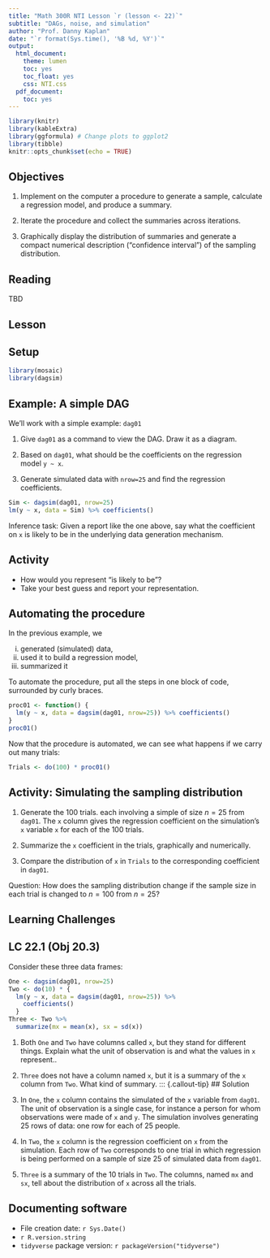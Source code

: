 ```yaml
---
title: "Math 300R NTI Lesson `r (lesson <- 22)`"
subtitle: "DAGs, noise, and simulation"
author: "Prof. Danny Kaplan"
date: "`r format(Sys.time(), '%B %d, %Y')`"
output:
  html_document:
    theme: lumen
    toc: yes
    toc_float: yes
    css: NTI.css
  pdf_document:
    toc: yes
---
```



```r
library(knitr)
library(kableExtra)
library(ggformula) # Change plots to ggplot2
library(tibble)
knitr::opts_chunk$set(echo = TRUE)
```

## Objectives

#. Implement on the computer a procedure to generate a sample, calculate a regression model, and produce a summary.

#. Iterate the procedure and collect the summaries across iterations.

#. Graphically display the distribution of summaries and generate a compact numerical description ("confidence interval") of the sampling distribution.



## Reading

TBD


## Lesson


::: {.callout-tip icon=false}
## Setup

```r
library(mosaic)
library(dagsim)
```
:::


:::: {.callout-note icon=false}
## Example: A simple DAG

We'll work with a simple example: `dag01`

1. Give `dag01` as a command to view the DAG. Draw it as a diagram.

2. Based on `dag01`, what should be the coefficients on the regression model `y ~ x`.

3. Generate simulated data with `nrow=25` and find the regression coefficients.

```r
Sim <- dagsim(dag01, nrow=25)
lm(y ~ x, data = Sim) %>% coefficients()
```

Inference task: Given a report like the one above, say what the coefficient on `x` is likely to be in the underlying data generation mechanism.

::: {.callout-important icon=false}
## Activity
- How would you represent "is likely to be"?
- Take your best guess and report your representation. 
:::
::::


::: {.callout-note icon=false}
## Automating the procedure

In the previous example, we 

i. generated (simulated) data, 
ii. used it to build a regression model, 
iii. summarized it

To automate the procedure, put all the steps in one block of code, surrounded by curly braces.

```r
proc01 <- function() {
  lm(y ~ x, data = dagsim(dag01, nrow=25)) %>% coefficients()
}
proc01()
```

Now that the procedure is automated, we can see what happens if we carry out many trials:

```r
Trials <- do(100) * proc01()
```

::: {.callout-important icon=false}
## Activity: Simulating the sampling distribution

1. Generate the 100 trials. each involving a simple of size $n=25$ from `dag01`. The `x` column gives the regression coefficient on the simulation's `x` variable `x` for each of the 100 trials.

2. Summarize the `x` coefficient in the trials, graphically and numerically.

3. Compare the distribution of `x` in `Trials` to the corresponding coefficient in `dag01`.
:::

Question: How does the sampling distribution change if the sample size in each trial is changed to $n=100$ from $n=25$?



## Learning Challenges

:::: {.callout-note icon=false}
## LC 22.1 (**Obj 20.3**)

Consider these three data frames:

```r
One <- dagsim(dag01, nrow=25)
Two <- do(10) * {
  lm(y ~ x, data = dagsim(dag01, nrow=25)) %>%
    coefficients()
  }
Three <- Two %>% 
  summarize(mx = mean(x), sx = sd(x))
```

1. Both `One` and `Two` have columns called `x`, but they stand for different things. Explain what the unit of observation is and what the values in `x` represent..
2. `Three` does not have a column named `x`, but it is a summary of the `x` column from `Two`. What kind of summary.
::: {.callout-tip}
## Solution

1. In `One`, the `x` column contains the simulated of the `x` variable from `dag01`. The unit of observation is a single case, for instance a person for whom observations were made of `x` and `y`. The simulation involves generating 25 rows of data: one row for each of 25 people.
2. In `Two`, the `x` column is the regression coefficient on `x` from the simulation. Each row of `Two` corresponds to one trial in which regression is being performed on a sample of size 25 of simulated data from `dag01`. 
3. `Three` is a summary of the 10 trials in `Two`. The columns, named `mx` and `sx`, tell about the distribution of `x` across all the trials. 
:::
::::

## Documenting software

  * File creation date: `r Sys.Date()`
  * `r R.version.string`
  * `tidyverse` package version: `r packageVersion("tidyverse")`

